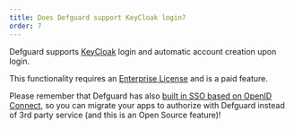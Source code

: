 ```yaml
---
title: Does Defguard support KeyCloak login?
order: 7
---
```


Defguard supports <a href="https://docs.defguard.net/enterprise/external-openid-providers#custom-openid-provider" target="_blank">KeyCloak</a> login and automatic account creation upon login.

This functionality requires an <a href="/pricing/">Enterprise License</a> and is a paid feature.

Please remember that Defguard has also <a href="https://docs.defguard.net/admin-and-features/openid-connect" target="_blank">built in SSO based on OpenID Connect</a>, so you can migrate your apps to authorize with Defguard instead of 3rd party service (and this is an Open Source feature)!
